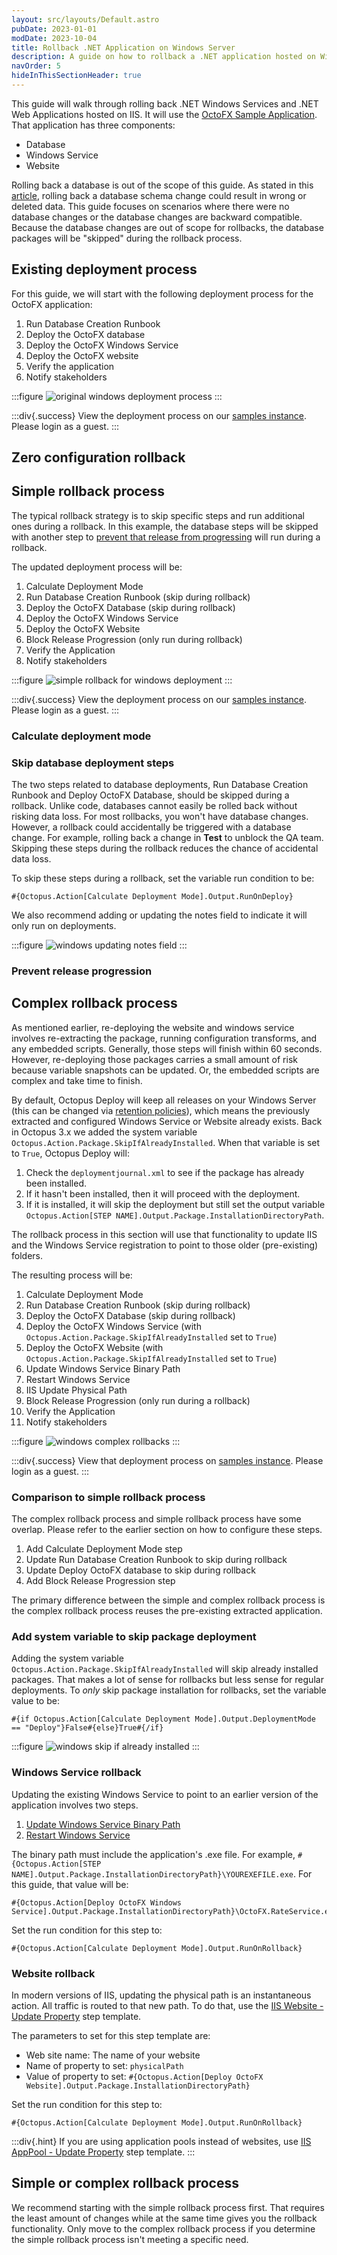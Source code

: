 ```yaml
---
layout: src/layouts/Default.astro
pubDate: 2023-01-01
modDate: 2023-10-04
title: Rollback .NET Application on Windows Server
description: A guide on how to rollback a .NET application hosted on Windows Servers.
navOrder: 5
hideInThisSectionHeader: true
---
```


This guide will walk through rolling back .NET Windows Services and .NET Web Applications hosted on IIS.  It will use the [OctoFX Sample Application](https://github.com/OctopusSamples/OctoFX).  That application has three components:

- Database
- Windows Service
- Website

Rolling back a database is out of the scope of this guide.  As stated in this [article](https://octopus.com/blog/database-rollbacks-pitfalls), rolling back a database schema change could result in wrong or deleted data.  This guide focuses on scenarios where there were no database changes or the database changes are backward compatible.  Because the database changes are out of scope for rollbacks, the database packages will be "skipped" during the rollback process.

## Existing deployment process

For this guide, we will start with the following deployment process for the OctoFX application:

1. Run Database Creation Runbook
1. Deploy the OctoFX database
1. Deploy the OctoFX Windows Service
1. Deploy the OctoFX website
1. Verify the application
1. Notify stakeholders

:::figure
![original windows deployment process](/docs/deployments/patterns/rollbacks/dotnet-windows-rollbacks/images/original-windows-deployment-process.png)
:::

:::div{.success}
View the deployment process on our [samples instance](https://samples.octopus.app/app#/Spaces-762/projects/01-octofx-original/deployments/process).  Please login as a guest.
:::

## Zero configuration rollback

<ZeroConfigRollback />

## Simple rollback process

The typical rollback strategy is to skip specific steps and run additional ones during a rollback.  In this example, the database steps will be skipped with another step to [prevent that release from progressing](/docs/releases/prevent-release-progression) will run during a rollback.

The updated deployment process will be:

1. Calculate Deployment Mode
1. Run Database Creation Runbook (skip during rollback)
1. Deploy the OctoFX Database (skip during rollback)
1. Deploy the OctoFX Windows Service
1. Deploy the OctoFX Website
1. Block Release Progression (only run during rollback)
1. Verify the Application
1. Notify stakeholders

:::figure
![simple rollback for windows deployment](/docs/deployments/patterns/rollbacks/dotnet-windows-rollbacks/images/windows-simple-rollback-process.png)
:::

:::div{.success}
View the deployment process on our [samples instance](https://samples.octopus.app/app#/Spaces-762/projects/02-octofx-simple-rollback/deployments/process).  Please login as a guest.
:::

### Calculate deployment mode

<CalculateDeploymentMode />

### Skip database deployment steps

The two steps related to database deployments, Run Database Creation Runbook and Deploy OctoFX Database, should be skipped during a rollback.  Unlike code, databases cannot easily be rolled back without risking data loss.  For most rollbacks, you won't have database changes.  However, a rollback could accidentally be triggered with a database change.  For example, rolling back a change in **Test** to unblock the QA team.   Skipping these steps during the rollback reduces the chance of accidental data loss.  

To skip these steps during a rollback, set the variable run condition to be:

```
#{Octopus.Action[Calculate Deployment Mode].Output.RunOnDeploy}
```

We also recommend adding or updating the notes field to indicate it will only run on deployments.

:::figure
![windows updating notes field](/docs/deployments/patterns/rollbacks/dotnet-windows-rollbacks/images/windows-updating-notes-field.png)
:::

### Prevent release progression

<PreventReleaseProgression />

## Complex rollback process

As mentioned earlier, re-deploying the website and windows service involves re-extracting the package, running configuration transforms, and any embedded scripts.  Generally, those steps will finish within 60 seconds.  However, re-deploying those packages carries a small amount of risk because variable snapshots can be updated.  Or, the embedded scripts are complex and take time to finish.  

By default, Octopus Deploy will keep all releases on your Windows Server (this can be changed via [retention policies](/docs/administration/retention-policies)), which means the previously extracted and configured Windows Service or Website already exists.  Back in Octopus 3.x we added the system variable `Octopus.Action.Package.SkipIfAlreadyInstalled`.  When that variable is set to `True`, Octopus Deploy will:

1. Check the `deploymentjournal.xml` to see if the package has already been installed.
2. If it hasn't been installed, then it will proceed with the deployment.
3. If it is installed, it will skip the deployment but still set the output variable `Octopus.Action[STEP NAME].Output.Package.InstallationDirectoryPath`.

The rollback process in this section will use that functionality to update IIS and the Windows Service registration to point to those older (pre-existing) folders.

The resulting process will be:

1. Calculate Deployment Mode
1. Run Database Creation Runbook (skip during rollback)
1. Deploy the OctoFX Database (skip during rollback)
1. Deploy the OctoFX Windows Service (with `Octopus.Action.Package.SkipIfAlreadyInstalled` set to `True`)
1. Deploy the OctoFX Website  (with `Octopus.Action.Package.SkipIfAlreadyInstalled` set to `True`)
1. Update Windows Service Binary Path
1. Restart Windows Service
1. IIS Update Physical Path
1. Block Release Progression (only run during a rollback)
1. Verify the Application
1. Notify stakeholders

:::figure
![windows complex rollbacks](/docs/deployments/patterns/rollbacks/dotnet-windows-rollbacks/images/windows-complex-rollbacks.png)
:::

:::div{.success}
View that deployment process on [samples instance](https://samples.octopus.app/app#/Spaces-762/projects/03-octofx-complex-rollback/deployments/process).  Please login as a guest.
:::

### Comparison to simple rollback process

The complex rollback process and simple rollback process have some overlap.  Please refer to the earlier section on how to configure these steps.

1. Add Calculate Deployment Mode step
1. Update Run Database Creation Runbook to skip during rollback
1. Update Deploy OctoFX database to skip during rollback
1. Add Block Release Progression step

The primary difference between the simple and complex rollback process is the complex rollback process reuses the pre-existing extracted application.

### Add system variable to skip package deployment

Adding the system variable `Octopus.Action.Package.SkipIfAlreadyInstalled` will skip already installed packages.  That makes a lot of sense for rollbacks but less sense for regular deployments.  To _only_ skip package installation for rollbacks, set the variable value to be:

```
#{if Octopus.Action[Calculate Deployment Mode].Output.DeploymentMode == "Deploy"}False#{else}True#{/if}
```

:::figure
![windows skip if already installed](/docs/deployments/patterns/rollbacks/dotnet-windows-rollbacks/images/windows-skip-if-already-installed.png)
:::

### Windows Service rollback

Updating the existing Windows Service to point to an earlier version of the application involves two steps.

1. [Update Windows Service Binary Path](https://library.octopus.com/step-templates/b6860fcf-9dee-48a0-afac-85e2098df692/actiontemplate-windows-service-change-binary-path)
1. [Restart Windows Service](https://library.octopus.com/step-templates/d1df734a-c0da-4022-9e70-8e1931b083da/actiontemplate-windows-service-restart)

The binary path must include the application's .exe file.  For example, `#{Octopus.Action[STEP NAME].Output.Package.InstallationDirectoryPath}\YOUREXEFILE.exe`. For this guide, that value will be:

```
#{Octopus.Action[Deploy OctoFX Windows Service].Output.Package.InstallationDirectoryPath}\OctoFX.RateService.exe
```

Set the run condition for this step to:

```
#{Octopus.Action[Calculate Deployment Mode].Output.RunOnRollback}
```

### Website rollback

In modern versions of IIS, updating the physical path is an instantaneous action.  All traffic is routed to that new path.  To do that, use the [IIS Website - Update Property](https://library.octopus.com/step-templates/34118a0e-f872-435a-8522-d3c7f8515cb8/actiontemplate-iis-website-update-property) step template. 

The parameters to set for this step template are:
- Web site name: The name of your website
- Name of property to set: `physicalPath`
- Value of property to set: `#{Octopus.Action[Deploy OctoFX Website].Output.Package.InstallationDirectoryPath}`

Set the run condition for this step to:

```
#{Octopus.Action[Calculate Deployment Mode].Output.RunOnRollback}
```

:::div{.hint}
If you are using application pools instead of websites, use [IIS AppPool - Update Property](https://library.octopus.com/step-templates/183c1676-cb8e-44e8-a348-bbcb2b77536e/actiontemplate-iis-apppool-update-property) step template.
:::

## Simple or complex rollback process

We recommend starting with the simple rollback process first.  That requires the least amount of changes while at the same time gives you the rollback functionality.  Only move to the complex rollback process if you determine the simple rollback process isn't meeting a specific need.